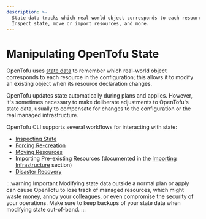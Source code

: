 ```yaml
---
description: >-
  State data tracks which real-world object corresponds to each resource.
  Inspect state, move or import resources, and more.
---
```


# Manipulating OpenTofu State

OpenTofu uses [state data](/docs/language/state) to remember which
real-world object corresponds to each resource in the configuration;
this allows it to modify an existing object when its resource declaration
changes.

OpenTofu updates state automatically during plans and applies. However, it's
sometimes necessary to make deliberate adjustments to OpenTofu's state data,
usually to compensate for changes to the configuration or the real managed
infrastructure.

OpenTofu CLI supports several workflows for interacting with state:

- [Inspecting State](/docs/cli/state/inspect)
- [Forcing Re-creation](/docs/cli/state/taint)
- [Moving Resources](/docs/cli/state/move)
- Importing Pre-existing Resources (documented in the
  [Importing Infrastructure](/docs/cli/import) section)
- [Disaster Recovery](/docs/cli/state/recover)

:::warning Important
Modifying state data outside a normal plan or apply can cause
OpenTofu to lose track of managed resources, which might waste money, annoy
your colleagues, or even compromise the security of your operations. Make sure
to keep backups of your state data when modifying state out-of-band.
:::
